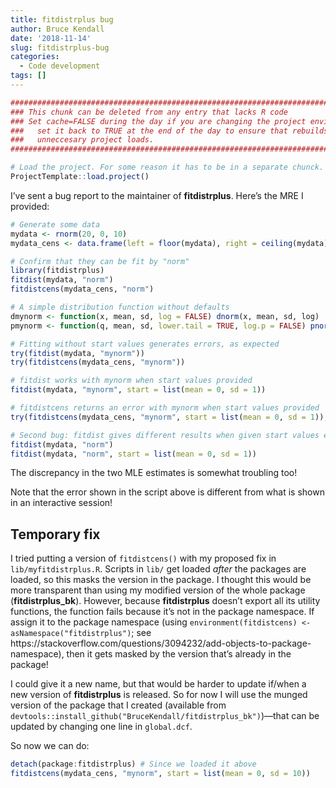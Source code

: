 ```yaml
---
title: fitdistrplus bug
author: Bruce Kendall
date: '2018-11-14'
slug: fitdistrplus-bug
categories:
  - Code development
tags: []
---
```

```r
#######################################################################################
### This chunk can be deleted from any entry that lacks R code                      ###
### Set cache=FALSE during the day if you are changing the project environment;     ###
###   set it back to TRUE at the end of the day to ensure that rebuilds don't do    ###
###   unneccesary project loads.                                                    ###
#######################################################################################

# Load the project. For some reason it has to be in a separate chunck.
ProjectTemplate::load.project()
```

I've sent a bug report to the maintainer of **fitdistrplus**. Here's the MRE I provided:
```r
# Generate some data
mydata <- rnorm(20, 0, 10)
mydata_cens <- data.frame(left = floor(mydata), right = ceiling(mydata))

# Confirm that they can be fit by "norm"
library(fitdistrplus)
fitdist(mydata, "norm")
fitdistcens(mydata_cens, "norm")

# A simple distribution function without defaults
dmynorm <- function(x, mean, sd, log = FALSE) dnorm(x, mean, sd, log)
pmynorm <- function(q, mean, sd, lower.tail = TRUE, log.p = FALSE) pnorm(q, mean, sd, lower.tail, log.p)

# Fitting without start values generates errors, as expected
try(fitdist(mydata, "mynorm"))
try(fitdistcens(mydata_cens, "mynorm"))

# fitdist works with mynorm when start values provided
fitdist(mydata, "mynorm", start = list(mean = 0, sd = 1))

# fitdistcens returns an error with mynorm when start values provided
try(fitdistcens(mydata_cens, "mynorm", start = list(mean = 0, sd = 1)), outFile = stdout())

# Second bug: fitdist gives different results when given start values equal to the distribution default
fitdist(mydata, "norm")
fitdist(mydata, "norm", start = list(mean = 0, sd = 1))
```
The discrepancy in the two MLE estimates is somewhat troubling too!

Note that the error shown in the script above is different from what is shown in an interactive session!

## Temporary fix
I tried putting a version of `fitdistcens()` with my proposed fix in `lib/myfitdistrplus.R`. Scripts in `lib/` get loaded *after* the packages are loaded, so this masks the version in the package. I thought this would be more transparent than using my modified version of the whole package (**fitdistrplus_bk**). However, because **fitdistrplus** doesn't export all its utility functions, the function fails because it's not in the package namespace. If assign it to the package namespace (using `environment(fitdistcens) <- asNamespace("fitdistrplus")`; see https://stackoverflow.com/questions/3094232/add-objects-to-package-namespace), then it gets masked by the version that's already in the package!

I could give it a new name, but that would be harder to update if/when a new version of **fitdistrplus** is released. So for now I will use the munged version of the package that I created (available from `devtools::install_github("BruceKendall/fitdistrplus_bk")`)---that can be updated by changing one line in `global.dcf`.

So now we can do:
```r
detach(package:fitdistrplus) # Since we loaded it above
fitdistcens(mydata_cens, "mynorm", start = list(mean = 0, sd = 10))
```
